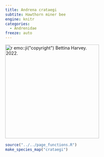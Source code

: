 ```yaml
---
title: Andrena crataegi
subtite: Hawthorn miner bee
engine: knitr
categories:
  - Andrenidae
freeze: auto
---
```

[![`r emo::ji("copyright")` Bettina Harvey. 2022.](https://inaturalist-open-data.s3.amazonaws.com/photos/205045047/large.jpg){height=300}](https://inaturalist.ca/observations/121186330)

```r
source("../../page_functions.R")
make_species_map("crataegi")
```
